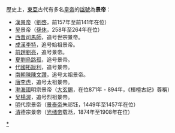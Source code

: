 歷史上，[[東亞|東亞]]古代有多名[[皇帝|皇帝]]的[[諡號|諡號]]為'''景帝'''：

* [[漢景帝|漢景帝]]（[[刘启|劉啓]]，前157年至前141年在位） 
* [[孫吳|吴]]景帝（[[孫休|孫休]]，258年至264年在位） 
* [[西晋|西晋]][[司馬師|司馬師]]，追号世宗景帝。
* [[成漢|成漢]][[李特|李特]]，追号始祖景帝。 
* [[前趙|前趙]][[劉亮|劉亮]]，追号景帝。
* [[夏_(十六国)|夏]][[劉烏路孤|劉烏路孤]]，追号景帝。
* [[代_(十六国)|代國]][[拓跋利|拓跋利]]，追号景帝。
* [[陳_(南朝)|南朝陳]][[陳文讚|陳文讚]]，追号太祖景帝。
* [[唐朝|唐]][[李虎|李虎]]，追号太祖景帝。
* [[渤海國|渤海國]]明宗景帝（[[大玄錫|大玄錫]]，在位871年 - 894年，《桓檀古記》尊稱）
* [[吴_(十国)|吴]][[楊渥|楊渥]]，追号烈祖景帝。
* [[明朝|明]]代宗景帝（[[景泰帝|景泰帝]]朱祁钰，1449年至1457年在位）
* [[清朝|清]]德宗景帝（[[光绪帝|光绪帝]]载湉，1874年至1908年在位）

{{disambig}}

[[Category:諡景|*]]